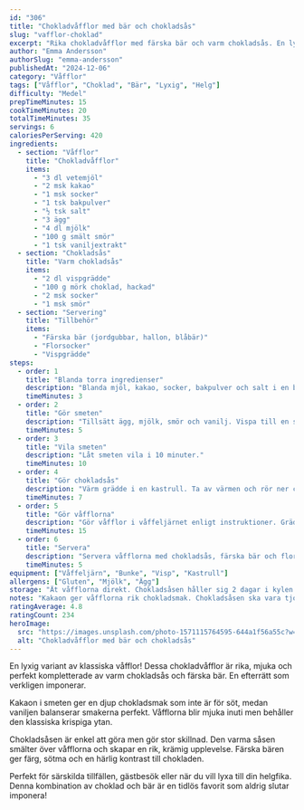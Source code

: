 ```yaml
---
id: "306"
title: "Chokladvåfflor med bär och chokladsås"
slug: "vafflor-choklad"
excerpt: "Rika chokladvåfflor med färska bär och varm chokladsås. En lyxig variant av klassikern!"
author: "Emma Andersson"
authorSlug: "emma-andersson"
publishedAt: "2024-12-06"
category: "Våfflor"
tags: ["Våfflor", "Choklad", "Bär", "Lyxig", "Helg"]
difficulty: "Medel"
prepTimeMinutes: 15
cookTimeMinutes: 20
totalTimeMinutes: 35
servings: 6
caloriesPerServing: 420
ingredients:
  - section: "Våfflor"
    title: "Chokladvåfflor"
    items:
      - "3 dl vetemjöl"
      - "2 msk kakao"
      - "1 msk socker"
      - "1 tsk bakpulver"
      - "½ tsk salt"
      - "3 ägg"
      - "4 dl mjölk"
      - "100 g smält smör"
      - "1 tsk vaniljextrakt"
  - section: "Chokladsås"
    title: "Varm chokladsås"
    items:
      - "2 dl vispgrädde"
      - "100 g mörk choklad, hackad"
      - "2 msk socker"
      - "1 msk smör"
  - section: "Servering"
    title: "Tillbehör"
    items:
      - "Färska bär (jordgubbar, hallon, blåbär)"
      - "Florsocker"
      - "Vispgrädde"
steps:
  - order: 1
    title: "Blanda torra ingredienser"
    description: "Blanda mjöl, kakao, socker, bakpulver och salt i en bunke."
    timeMinutes: 3
  - order: 2
    title: "Gör smeten"
    description: "Tillsätt ägg, mjölk, smör och vanilj. Vispa till en slät chokladsmet."
    timeMinutes: 5
  - order: 3
    title: "Vila smeten"
    description: "Låt smeten vila i 10 minuter."
    timeMinutes: 10
  - order: 4
    title: "Gör chokladsås"
    description: "Värm grädde i en kastrull. Ta av värmen och rör ner choklad, socker och smör. Rör tills slätt."
    timeMinutes: 7
  - order: 5
    title: "Gör våfflorna"
    description: "Gör våfflor i våffeljärnet enligt instruktioner. Grädda tills krispiga."
    timeMinutes: 15
  - order: 6
    title: "Servera"
    description: "Servera våfflorna med chokladsås, färska bär och florsocker."
    timeMinutes: 5
equipment: ["Våffeljärn", "Bunke", "Visp", "Kastrull"]
allergens: ["Gluten", "Mjölk", "Ägg"]
storage: "Ät våfflorna direkt. Chokladsåsen håller sig 2 dagar i kylen."
notes: "Kakaon ger våfflorna rik chokladsmak. Chokladsåsen ska vara tjock nog att hålla sig på våfflorna. För extra lyx: Tillsätt några droppar chokladlikör i såsen. Bären ger färg och friskt kontrast!"
ratingAverage: 4.8
ratingCount: 234
heroImage:
  src: "https://images.unsplash.com/photo-1571115764595-644a1f56a55c?w=1200&q=80"
  alt: "Chokladvåfflor med bär och chokladsås"
---
```


En lyxig variant av klassiska våfflor! Dessa chokladvåfflor är rika, mjuka och perfekt kompletterade av varm chokladsås och färska bär. En efterrätt som verkligen imponerar.

Kakaon i smeten ger en djup chokladsmak som inte är för söt, medan vaniljen balanserar smakerna perfekt. Våfflorna blir mjuka inuti men behåller den klassiska krispiga ytan.

Chokladsåsen är enkel att göra men gör stor skillnad. Den varma såsen smälter över våfflorna och skapar en rik, krämig upplevelse. Färska bären ger färg, sötma och en härlig kontrast till chokladen.

Perfekt för särskilda tillfällen, gästbesök eller när du vill lyxa till din helgfika. Denna kombination av choklad och bär är en tidlös favorit som aldrig slutar imponera!
